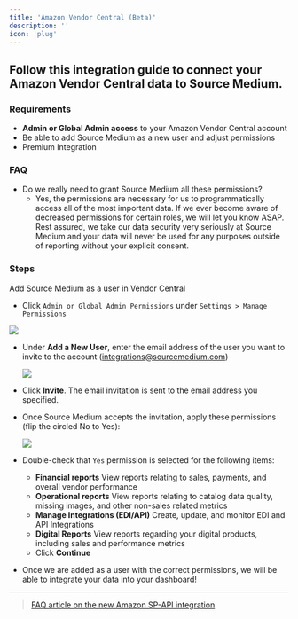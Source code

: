 ```yaml
---
title: 'Amazon Vendor Central (Beta)'
description: ''
icon: 'plug'
---
```


## Follow this integration guide to connect your Amazon Vendor Central data to Source Medium.

### Requirements

- **Admin or Global Admin access** to your Amazon Vendor Central account
- Be able to add Source Medium as a new user and adjust permissions
- Premium Integration

### FAQ

- Do we really need to grant Source Medium all these permissions?
    - Yes, the permissions are necessary for us to programmatically access all of the most important data. If we ever become aware of decreased permissions for certain roles, we will let you know ASAP. Rest assured, we take our data security very seriously at Source Medium and your data will never be used for any purposes outside of reporting without your explicit consent.

### **Steps**

Add Source Medium as a user in Vendor Central

- Click `Admin or Global Admin Permissions` under `Settings > Manage Permissions`

![](/images/article-imgs/amazon-vc-integration/Untitled.png)

- Under **Add a New User**, enter the email address of the user you want to invite to the account ([integrations@sourcemedium.com](mailto:integrations@sourcemedium.com))
    
    ![](/images/article-imgs/amazon-vc-integration/Untitled1.png)
    
- Click **Invite**. The email invitation is sent to the email address you specified.
- Once Source Medium accepts the invitation, apply these permissions (flip the circled No to Yes):
    
    ![](/images/article-imgs/amazon-vc-integration/Untitled2.png)
    
- Double-check that `Yes` permission is selected for the following items:
    - **Financial reports** View reports relating to sales, payments, and overall vendor performance
    - **Operational reports** View reports relating to catalog data quality, missing images, and other non-sales related metrics
    - **Manage Integrations (EDI/API)** Create, update, and monitor EDI and API Integrations
    - **Digital Reports** View reports regarding your digital products, including sales and performance metrics
    - Click **Continue**
- Once we are added as a user with the correct permissions, we will be able to integrate your data into your dashboard!

---

> [FAQ article on the new Amazon SP-API integration](https://help.sourcemedium.com/articles/what-are-the-implications-of-the-new-beta-amazon-sp-api-integration)
>